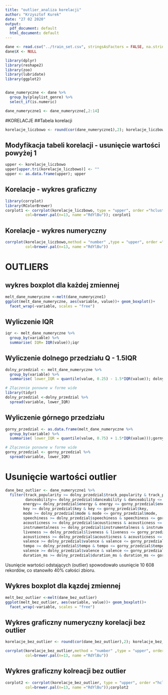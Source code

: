 ```yaml
---
title: "outlier_analiza korelacji"
author: "Krzysztof Kurek"
date: "27 02 2020"
output:
  pdf_document: default
  html_document: default
---
```


```r
dane <- read.csv("../train_set.csv", stringsAsFactors = FALSE, na.strings="")
dane$X <- NULL

library(dplyr)
library(reshape2)
library(zoo)
library(lubridate)
library(ggplot2)


dane_numeryczne <- dane %>% 
  group_by(playlist_genre) %>% 
  select_if(is.numeric)

dane_numeryczne1 <- dane_numeryczne[,2:14]
```
#KORELACJE
##Tabela korelacji
```r
korelacje_liczbowo <- round(cor(dane_numeryczne1),2); korelacje_liczbowo
```
## Modyfikacja tabeli korelacji - usunięcie wartości powyżej 1 
```r
upper <- korelacje_liczbowo
upper[upper.tri(korelacje_liczbowo)] <- ""
upper <- as.data.frame(upper); upper

```
## Korelacje - wykres graficzny
```r
library(corrplot)
library(RColorBrewer)
corplot1 <- corrplot(korelacje_liczbowo, type = "upper", order ="hclust",
         col=brewer.pal(n=13, name ="RdYlBu")); corplot1
```

## Korelacje - wykres numeryczny
```r
corrplot(korelacje_liczbowo,method = "number" ,type = "upper", order ="hclust",
         col=brewer.pal(n=13, name ="RdYlBu"))
```

# OUTLIERS
## wykres boxplot dla każdej zmiennej
```r
melt_dane_numeryczne <-melt(dane_numeryczne1)
ggplot(melt_dane_numeryczne, aes(variable, value))+ geom_boxplot()+
  facet_wrap(~variable, scales = "free")
```


## Wyliczenie IQR
```r

iqr <- melt_dane_numeryczne %>% 
  group_by(variable) %>% 
  summarise( IQR= IQR(value));iqr
```
## Wyliczenie dolnego przedziału Q -  1.5IQR
```r
dolny_przedzial <- melt_dane_numeryczne %>% 
  group_by(variable) %>% 
  summarise( lower_IQR = quantile(value, 0.25) - 1.5*IQR(value)); dolny_przedzial
```


```r
# Złączenie ponowne w forme wide
library(tidyr)
dolny_przedzial <-dolny_przedzial %>% 
  spread(variable, lower_IQR)
```


## Wyliczenie górnego przedziału
```r
gorny_przedzial <- as.data.frame(melt_dane_numeryczne %>% 
  group_by(variable) %>% 
  summarise( lower_IQR = quantile(value, 0.75) + 1.5*IQR(value)));gorny_przedzial
```


```r
# Złączenie ponowne w forme wide
gorny_przedzial <- gorny_przedzial %>% 
  spread(variable, lower_IQR)
```


# Usunięcie wartości outlier

```r
dane_bez_outlier <- dane_numeryczne1 %>% 
  filter(track_popularity >= dolny_przedzial$track_popularity & track_popularity <= gorny_przedzial$track_popularity,
         danceability>= dolny_przedzial$danceability & danceability <= gorny_przedzial$danceability,
        energy>= dolny_przedzial$energy & energy <= gorny_przedzial$energy,
        key >= dolny_przedzial$key & key <= gorny_przedzial$key,
        mode >= dolny_przedzial$mode & mode <= gorny_przedzial$mode,
        speechiness >= dolny_przedzial$speechiness & speechiness <= gorny_przedzial$speechiness,
        acousticness >= dolny_przedzial$acousticness & acousticness <= gorny_przedzial$acousticness,
        instrumentalness >= dolny_przedzial$instrumentalness & instrumentalness <= gorny_przedzial$instrumentalness,
        liveness >= dolny_przedzial$liveness & liveness <= gorny_przedzial$liveness,
        acousticness >= dolny_przedzial$acousticness & acousticness <= gorny_przedzial$acousticness,
        valence >= dolny_przedzial$valence & valence <= gorny_przedzial$valence,
        tempo >= dolny_przedzial$tempo & tempo <= gorny_przedzial$tempo,
        valence >= dolny_przedzial$valence & valence <= gorny_przedzial$valence,
        duration_ms >= dolny_przedzial$duration_ms & duration_ms <= gorny_przedzial$duration_ms)
```
Usunięcie wartości odstających (outlier) spowodowało usunięcie 10 608 rekordów, co stanowiło 40% całości zbioru.

## Wykres boxplot dla kązdej zmiennej
```r
melt_bez_outlier <-melt(dane_bez_outlier)
ggplot(melt_bez_outlier, aes(variable, value))+ geom_boxplot()+
  facet_wrap(~variable, scales = "free")
```
## Wykres graficzny numeryczny korelacji bez outlier
```r
korelacje_bez_outlier <- round(cor(dane_bez_outlier),2); korelacje_bez_outlier

corrplot(korelacje_bez_outlier,method = "number" ,type = "upper", order ="hclust",
         col=brewer.pal(n=13, name ="RdYlBu"))
```
## Wykres graficzny kolreacji bez outlier
```r
corplot2 <- corrplot(korelacje_bez_outlier, type = "upper", order ="hclust",
         col=brewer.pal(n=13, name ="RdYlBu"));corplot2
```




